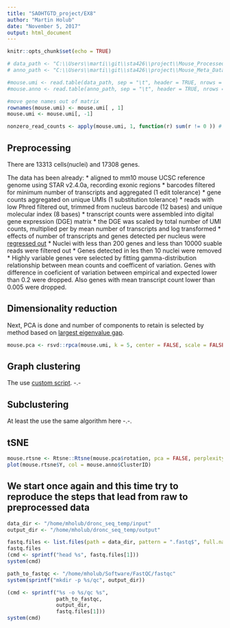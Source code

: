 ```yaml
---
title: "SAOHTGTD_project/EX8"
author: "Martin Holub"
date: "November 5, 2017"
output: html_document
---
```


```r
knitr::opts_chunk$set(echo = TRUE)
```

```r
# data_path <- "C:\\Users\\marti\\git\\sta426\\project\\Mouse_Processed_GTEx_Data.DGE.log-UMI-Counts.txt"
# anno_path <- "C:\\Users\\marti\\git\\sta426\\project\\Mouse_Meta_Data_with_cluster.txt"

#mouse.umi <- read.table(data_path, sep = "\t", header = TRUE, nrows = 1000)[, 1:2000]
#mouse.anno <- read.table(anno_path, sep = "\t", header = TRUE, nrows = 1000)[2:2000, ]

#move gene names out of matrix
rownames(mouse.umi) <- mouse.umi[ , 1]
mouse.umi <- mouse.umi[, -1]

nonzero_read_counts <- apply(mouse.umi, 1, function(r) sum(r != 0 )) # rowSums(mouse.umi != 0)
```

## Preprocessing

There are 13313 cells(nuclei) and 17308 genes. 

The data has been already:
* aligned to mm10 mouse UCSC reference genome using STAR v2.4.0a, recording exonic regions
  * barcodes filtered for minimum number of transcripts and aggregated (1 edit tolerance)
  * gene counts aggregated on unique UMIs (1 substitution tolerance)
  * reads with low Phred filtered out, trimmed from nucleus barcode (12 bases) and unique molecular index (8 bases)
* transcript counts were assembled into digital gene expression (DGE) matrix
  * the DGE was scaled by total number of UMI counts, multiplied per by mean number of transcripts and log transformed
* effects of number of transcripts and genes detected per nucleus were [regressed out](http://satijalab.org/seurat/cell_cycle_vignette.html)
* Nuclei with less than 200 genes and less than 10000 suable reads were filtered out
* Genes detected in les then 10 nuclei were removed
* Highly variable genes vere selected by fitting gamma-distribution relationship between mean counts and coefficent of variation. Genes with difference in coeficient of variation between empirical and expected lower than 0.2 were dropped. Also genes with mean transcript count lower than 0.005 were dropped.

## Dimensionality reduction

Next, PCA is done and number of components to retain is selected by method based on [largest eigenvalue gap](http://science.sciencemag.org/content/sci/suppl/2016/07/27/science.aad7038.DC1/Habib.SM.pdf).

``` r
mouse.pca <- rsvd::rpca(mouse.umi, k = 5, center = FALSE, scale = FALSE) # just pick some k 

```

## Graph clustering

The use [custom script](https://github.com/broadinstitute/BipolarCell2016/blob/master/class.R). -.-

## Subclustering

At least the use the same algorithm here  -.-.


## tSNE

``` r
mouse.rtsne <- Rtsne::Rtsne(mouse.pca$rotation, pca = FALSE, perplexity = 100, max_iter = 2000)
plot(mouse.rtsne$Y, col = mouse.anno$ClusterID)
```

## We start once again and this time try to reproduce the steps that lead from raw to preprocessed data

``` r
data_dir <- "/home/mholub/dronc_seq_temp/input"
output_dir <- "/home/mholub/dronc_seq_temp/output"
```

``` r
fastq.files <- list.files(path = data_dir, pattern = ".fastq$", full.names = TRUE)
fastq.files
(cmd <- sprintf("head %s", fastq.files[1]))
system(cmd)
```

```r
path_to_fastqc <- "/home/mholub/Software/FastQC/fastqc"
system(sprintf("mkdir -p %s/qc", output_dir))

(cmd <- sprintf("%s -o %s/qc %s", 
                path_to_fastqc,
                output_dir,
                fastq.files[1]))
system(cmd)
```

